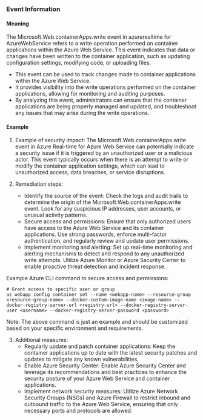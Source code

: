 
### Event Information

#### Meaning

The Microsoft.Web.containerApps.write event in azurerealtime for AzureWebService refers to a write operation performed on container applications within the Azure Web Service. This event indicates that data or changes have been written to the container application, such as updating configuration settings, modifying code, or uploading files.

- This event can be used to track changes made to container applications within the Azure Web Service.
- It provides visibility into the write operations performed on the container applications, allowing for monitoring and auditing purposes.
- By analyzing this event, administrators can ensure that the container applications are being properly managed and updated, and troubleshoot any issues that may arise during the write operations.

#### Example

1. Example of security impact: The Microsoft.Web.containerApps.write event in Azure Real-time for Azure Web Service can potentially indicate a security issue if it is triggered by an unauthorized user or a malicious actor. This event typically occurs when there is an attempt to write or modify the container application settings, which can lead to unauthorized access, data breaches, or service disruptions.

2. Remediation steps:
   - Identify the source of the event: Check the logs and audit trails to determine the origin of the Microsoft.Web.containerApps.write event. Look for any suspicious IP addresses, user accounts, or unusual activity patterns.
   - Secure access and permissions: Ensure that only authorized users have access to the Azure Web Service and its container applications. Use strong passwords, enforce multi-factor authentication, and regularly review and update user permissions.
   - Implement monitoring and alerting: Set up real-time monitoring and alerting mechanisms to detect and respond to any unauthorized write attempts. Utilize Azure Monitor or Azure Security Center to enable proactive threat detection and incident response.

Example Azure CLI command to secure access and permissions:
```
# Grant access to specific user or group
az webapp config container set --name <webapp-name> --resource-group <resource-group-name> --docker-custom-image-name <image-name> --docker-registry-server-url <registry-url> --docker-registry-server-user <username> --docker-registry-server-password <password>
```

Note: The above command is just an example and should be customized based on your specific environment and requirements.

3. Additional measures:
   - Regularly update and patch container applications: Keep the container applications up to date with the latest security patches and updates to mitigate any known vulnerabilities.
   - Enable Azure Security Center: Enable Azure Security Center and leverage its recommendations and best practices to enhance the security posture of your Azure Web Service and container applications.
   - Implement network security measures: Utilize Azure Network Security Groups (NSGs) and Azure Firewall to restrict inbound and outbound traffic to the Azure Web Service, ensuring that only necessary ports and protocols are allowed.


